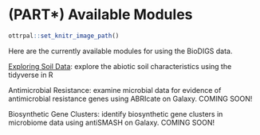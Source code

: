 # (PART\*) Available Modules {-}


```r
ottrpal::set_knitr_image_path()
```

Here are the currently available modules for using the BioDIGS data.

[Exploring Soil Data](https://hutchdatascience.org/GDSCN_BioDIGS_Soil/): explore the abiotic soil characteristics using the tidyverse in R

Antimicrobial Resistance: examine microbial data for evidence of antimicrobial resistance genes using ABRIcate on Galaxy. COMING SOON!

Biosynthetic Gene Clusters: identify biosynthetic gene clusters in microbiome data using antiSMASH on Galaxy. COMING SOON!
